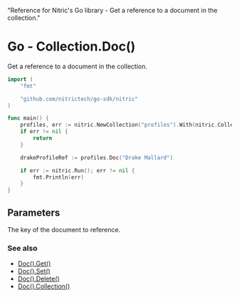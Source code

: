   "Reference for Nitric's Go library - Get a reference to a document in the collection."

# Go - Collection.Doc()

Get a reference to a document in the collection.

```go
import (
	"fmt"

	"github.com/nitrictech/go-sdk/nitric"
)

func main() {
	profiles, err := nitric.NewCollection("profiles").With(nitric.CollectionReading, nitric.CollectionWriting)
	if err != nil {
		return
	}

	drakeProfileRef := profiles.Doc("Drake Mallard")

	if err := nitric.Run(); err != nil {
		fmt.Println(err)
	}
}
```

## Parameters

<Properties>
  <Property name="key" required type="string">
    The key of the document to reference.
  </Property>
</Properties>

### See also

- [Doc().Get()](./collection-doc-get)
- [Doc().Set()](./collection-doc-set)
- [Doc().Delete()](./collection-doc-delete)
- [Doc().Collection()](./collection-doc-collection)
